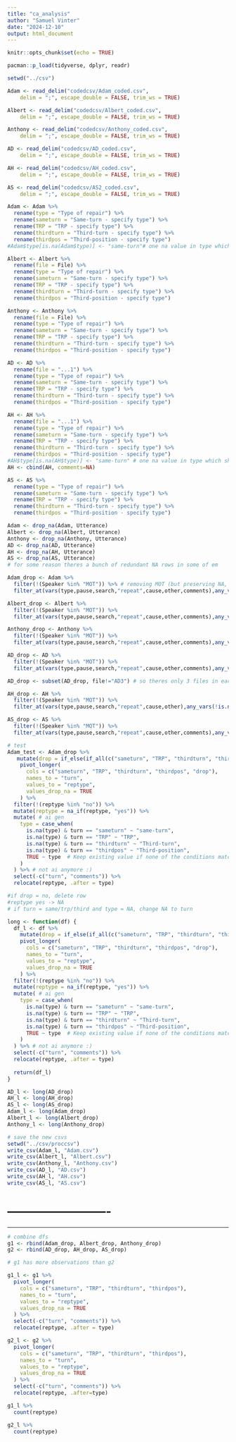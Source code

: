 ```yaml
---
title: "ca_analysis"
author: "Samuel Vinter"
date: "2024-12-10"
output: html_document
---
```


```r
knitr::opts_chunk$set(echo = TRUE)
```


```r
pacman::p_load(tidyverse, dplyr, readr)
```

```r
setwd("../csv")

Adam <- read_delim("codedcsv/Adam_coded.csv", 
    delim = ";", escape_double = FALSE, trim_ws = TRUE)

Albert <- read_delim("codedcsv/Albert_coded.csv", 
    delim = ";", escape_double = FALSE, trim_ws = TRUE)

Anthony <- read_delim("codedcsv/Anthony_coded.csv", 
    delim = ";", escape_double = FALSE, trim_ws = TRUE)

AD <- read_delim("codedcsv/AD_coded.csv", 
    delim = ";", escape_double = FALSE, trim_ws = TRUE)

AH <- read_delim("codedcsv/AH_coded.csv", 
    delim = ";", escape_double = FALSE, trim_ws = TRUE)

AS <- read_delim("codedcsv/AS2_coded.csv", 
    delim = ";", escape_double = FALSE, trim_ws = TRUE)
```

```r
Adam <- Adam %>%
  rename(type = "Type of repair") %>%
  rename(sameturn = "Same-turn - specify type") %>%
  rename(TRP = "TRP - specify type") %>%
  rename(thirdturn = "Third-turn - specify type") %>%
  rename(thirdpos = "Third-position - specify type") 
#Adam$type[is.na(Adam$type)] <- "same-turn"# one na value in type which should be same turn

Albert <- Albert %>%
  rename(file = File) %>%
  rename(type = "Type of repair") %>%
  rename(sameturn = "Same-turn - specify type") %>%
  rename(TRP = "TRP - specify type") %>%
  rename(thirdturn = "Third-turn - specify type") %>%
  rename(thirdpos = "Third-position - specify type")

Anthony <- Anthony %>%
  rename(file = File) %>%
  rename(type = "Type of repair") %>%
  rename(sameturn = "Same-turn - specify type") %>%
  rename(TRP = "TRP - specify type") %>%
  rename(thirdturn = "Third-turn - specify type") %>%
  rename(thirdpos = "Third-position - specify type")

AD <- AD %>%
  rename(file = "...1") %>%
  rename(type = "Type of repair") %>%
  rename(sameturn = "Same-turn - specify type") %>%
  rename(TRP = "TRP - specify type") %>%
  rename(thirdturn = "Third-turn - specify type") %>%
  rename(thirdpos = "Third-position - specify type")

AH <- AH %>%
  rename(file = "...1") %>%
  rename(type = "Type of repair") %>%
  rename(sameturn = "Same-turn - specify type") %>%
  rename(TRP = "TRP - specify type") %>%
  rename(thirdturn = "Third-turn - specify type") %>%
  rename(thirdpos = "Third-position - specify type")
#AH$type[is.na(AH$type)] <- "same-turn" # one na value in type which should be same turn
AH <- cbind(AH, comments=NA)

AS <- AS %>%
  rename(type = "Type of repair") %>%
  rename(sameturn = "Same-turn - specify type") %>%
  rename(TRP = "TRP - specify type") %>%
  rename(thirdturn = "Third-turn - specify type") %>%
  rename(thirdpos = "Third-position - specify type")
```

```r
Adam <- drop_na(Adam, Utterance) 
Albert <- drop_na(Albert, Utterance)
Anthony <- drop_na(Anthony, Utterance)
AD <- drop_na(AD, Utterance)
AH <- drop_na(AH, Utterance)
AS <- drop_na(AS, Utterance)
# for some reason theres a bunch of redundant NA rows in some of em

Adam_drop <- Adam %>% 
  filter(!(Speaker %in% "MOT")) %>% # removing MOT (but preserving NA, for pauses!)
  filter_at(vars(type,pause,search,"repeat",cause,other,comments),any_vars(!is.na(.)))

Albert_drop <- Albert %>% 
  filter(!(Speaker %in% "MOT")) %>% 
  filter_at(vars(type,pause,search,"repeat",cause,other,comments),any_vars(!is.na(.)))

Anthony_drop <- Anthony %>%
  filter(!(Speaker %in% "MOT")) %>% 
  filter_at(vars(type,pause,search,"repeat",cause,other,comments),any_vars(!is.na(.)))

AD_drop <- AD %>%
  filter(!(Speaker %in% "MOT")) %>% 
  filter_at(vars(type,pause,search,"repeat",cause,other,comments),any_vars(!is.na(.)))

AD_drop <- subset(AD_drop, file!="AD3") # so theres only 3 files in each

AH_drop <- AH %>%
  filter(!(Speaker %in% "MOT")) %>% 
  filter_at(vars(type,pause,search,"repeat",cause,other),any_vars(!is.na(.)))

AS_drop <- AS %>%
  filter(!(Speaker %in% "MOT")) %>% 
  filter_at(vars(type,pause,search,"repeat",cause,other,comments),any_vars(!is.na(.)))
```

```r
# test
Adam_test <- Adam_drop %>%
   mutate(drop = if_else(if_all(c("sameturn", "TRP", "thirdturn", "thirdpos"), is.na), "yes", "no")) %>%
    pivot_longer(
      cols = c("sameturn", "TRP", "thirdturn", "thirdpos", "drop"),
      names_to = "turn",
      values_to = "reptype",
      values_drop_na = TRUE
    ) %>%
  filter(!(reptype %in% "no")) %>%
  mutate(reptype = na_if(reptype, "yes")) %>%
  mutate( # ai gen
    type = case_when(
      is.na(type) & turn == "sameturn" ~ "same-turn",
      is.na(type) & turn == "TRP" ~ "TRP",
      is.na(type) & turn == "thirdturn" ~ "Third-turn",
      is.na(type) & turn == "thirdpos" ~ "Third-position",
      TRUE ~ type  # Keep existing value if none of the conditions match
    )
  ) %>% # not ai anymore :)
  select(-c("turn", "comments")) %>%
  relocate(reptype, .after = type)

#if drop = no, delete row
#reptype yes -> NA
# if turn = same/trp/third and type = NA, change NA to turn
```

```r
long <- function(df) {
  df_l <- df %>%
    mutate(drop = if_else(if_all(c("sameturn", "TRP", "thirdturn", "thirdpos"), is.na), "yes", "no")) %>%
    pivot_longer(
      cols = c("sameturn", "TRP", "thirdturn", "thirdpos", "drop"),
      names_to = "turn",
      values_to = "reptype",
      values_drop_na = TRUE
    ) %>%
  filter(!(reptype %in% "no")) %>%
  mutate(reptype = na_if(reptype, "yes")) %>%
  mutate( # ai gen
    type = case_when(
      is.na(type) & turn == "sameturn" ~ "same-turn",
      is.na(type) & turn == "TRP" ~ "TRP",
      is.na(type) & turn == "thirdturn" ~ "Third-turn",
      is.na(type) & turn == "thirdpos" ~ "Third-position",
      TRUE ~ type  # Keep existing value if none of the conditions match
    )
  ) %>% # not ai anymore :)
  select(-c("turn", "comments")) %>%
  relocate(reptype, .after = type)
  
  return(df_l)
}
```


```r
AD_l <- long(AD_drop)
AH_l <- long(AH_drop)
AS_l <- long(AS_drop)
Adam_l <- long(Adam_drop)
Albert_l <- long(Albert_drop)
Anthony_l <- long(Anthony_drop)
```


```r
# save the new csvs
setwd("../csv/proccsv")
write_csv(Adam_l, "Adam.csv")
write_csv(Albert_l, "Albert.csv")
write_csv(Anthony_l, "Anthony.csv")
write_csv(AD_l, "AD.csv")
write_csv(AH_l, "AH.csv")
write_csv(AS_l, "AS.csv")
```

-------------------------
===============================
-------------------------

```r
# combine dfs
g1 <- rbind(Adam_drop, Albert_drop, Anthony_drop)
g2 <- rbind(AD_drop, AH_drop, AS_drop)

# g1 has more observations than g2
```

```r
g1_l <- g1 %>%
  pivot_longer(
    cols = c("sameturn", "TRP", "thirdturn", "thirdpos"),
    names_to = "turn",
    values_to = "reptype",
    values_drop_na = TRUE
  ) %>%
  select(-c("turn", "comments")) %>%
  relocate(reptype, .after = type)

g2_l <- g2 %>%
  pivot_longer(
    cols = c("sameturn", "TRP", "thirdturn", "thirdpos"),
    names_to = "turn",
    values_to = "reptype",
    values_drop_na = TRUE
  ) %>%
  select(-c("turn", "comments")) %>%
  relocate(reptype, .after=type)
```

```r
g1_l %>%
  count(reptype)

g2_l %>%
  count(reptype)
```

```r

```

